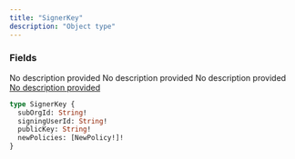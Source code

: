 ```yaml
---
title: "SignerKey"
description: "Object type"
---
```


### Fields

<ResponseField name="subOrgId" type="String!" required>
  No description provided
</ResponseField>

<ResponseField name="signingUserId" type="String!" required>
  No description provided
</ResponseField>

<ResponseField name="publicKey" type="String!" required>
  No description provided
</ResponseField>

<a href="/api-reference/types/newpolicy">
  <ResponseField name="newPolicies" type="[NewPolicy!]!" required>
    No description provided
  </ResponseField>
</a>


```graphql SignerKey
type SignerKey {
  subOrgId: String!
  signingUserId: String!
  publicKey: String!
  newPolicies: [NewPolicy!]!
}
```
